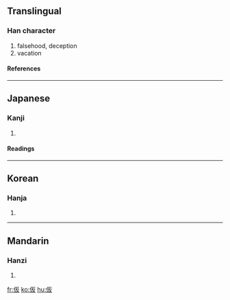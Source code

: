 {{see|假}}

==Translingual==
===Han character===
{{Han char|rn=9|rad=人|as=04|sn=6|four=|canj=人竹水 (OHE)}}
# falsehood, deception
# vacation
====References====
{{Han ref|kx=0094.060|dkj=00398|hdz=10124.050|uh=4EEE|ud=20206}}
----
==Japanese==
===Kanji===
{{ja-kanji|grade=5|rs=人04}}
# {{defn|Japanese}}
====Readings====
{{ja-readings|on=[[か]] (ka), [[け]] (ke)|kun=[[かり]] (kari), [[かりる]] (kariru), [[かりに]] (karini)}}
----
==Korean==
===Hanja===
{{ko-hanja|hangeul=[[가]], [[반]]|rv=ga, ban|mr=ka, pan}}
# {{defn|Korean}}
----
==Mandarin==
===Hanzi===
{{cmn-hanzi|pin=[[jiǎ]] (jia3)|wg=chia<sup>3</sup>}}
# {{defn|Mandarin}}

[[fr:仮]]
[[ko:仮]]
[[hu:仮]]
